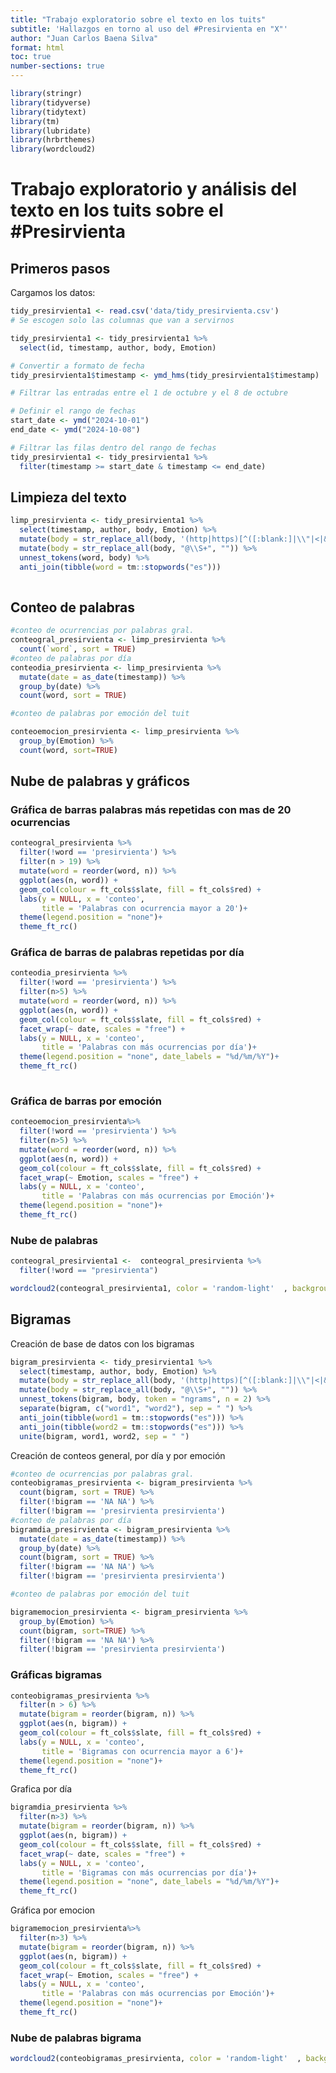 ```yaml
---
title: "Trabajo exploratorio sobre el texto en los tuits"
subtitle: 'Hallazgos en torno al uso del #Presirvienta en "X"'
author: "Juan Carlos Baena Silva"
format: html
toc: true
number-sections: true
---
```


```r
library(stringr)
library(tidyverse)
library(tidytext)
library(tm)
library(lubridate)
library(hrbrthemes)
library(wordcloud2)

```

# Trabajo exploratorio y análisis del texto en los tuits sobre el #Presirvienta

## Primeros pasos

Cargamos los datos:

```r
tidy_presirvienta1 <- read.csv('data/tidy_presirvienta.csv')
# Se escogen solo las columnas que van a servirnos

tidy_presirvienta1 <- tidy_presirvienta1 %>% 
  select(id, timestamp, author, body, Emotion)

# Convertir a formato de fecha
tidy_presirvienta1$timestamp <- ymd_hms(tidy_presirvienta1$timestamp)

# Filtrar las entradas entre el 1 de octubre y el 8 de octubre

# Definir el rango de fechas
start_date <- ymd("2024-10-01")
end_date <- ymd("2024-10-08")

# Filtrar las filas dentro del rango de fechas
tidy_presirvienta1 <- tidy_presirvienta1 %>%
  filter(timestamp >= start_date & timestamp <= end_date)

```


## Limpieza del texto

```r

limp_presirvienta <- tidy_presirvienta1 %>%
  select(timestamp, author, body, Emotion) %>%
  mutate(body = str_replace_all(body, '(http|https)[^([:blank:]|\\"|<|&|#\n\r)]+', "")) %>%
  mutate(body = str_replace_all(body, "@\\S+", "")) %>%
  unnest_tokens(word, body) %>%
  anti_join(tibble(word = tm::stopwords("es")))
  
```


## Conteo de palabras

```r
#conteo de ocurrencias por palabras gral.
conteogral_presirvienta <- limp_presirvienta %>% 
  count(`word`, sort = TRUE)
#conteo de palabras por día
conteodia_presirvienta <- limp_presirvienta %>% 
  mutate(date = as_date(timestamp)) %>%
  group_by(date) %>%
  count(word, sort = TRUE)

#conteo de palabras por emoción del tuit

conteoemocion_presirvienta <- limp_presirvienta %>% 
  group_by(Emotion) %>% 
  count(word, sort=TRUE)

```


## Nube de palabras y gráficos

### Gráfica de barras palabras más repetidas con mas de 20 ocurrencias
```r

conteogral_presirvienta %>% 
  filter(!word == 'presirvienta') %>% 
  filter(n > 19) %>%
  mutate(word = reorder(word, n)) %>%
  ggplot(aes(n, word)) +
  geom_col(colour = ft_cols$slate, fill = ft_cols$red) +
  labs(y = NULL, x = 'conteo',
       title = 'Palabras con ocurrencia mayor a 20')+
  theme(legend.position = "none")+
  theme_ft_rc()

```

### Gráfica de barras de palabras repetidas por día

```r
conteodia_presirvienta %>% 
  filter(!word == 'presirvienta') %>%
  filter(n>5) %>% 
  mutate(word = reorder(word, n)) %>%
  ggplot(aes(n, word)) +
  geom_col(colour = ft_cols$slate, fill = ft_cols$red) +
  facet_wrap(~ date, scales = "free") +
  labs(y = NULL, x = 'conteo',
       title = 'Palabras con más ocurrencias por día')+
  theme(legend.position = "none", date_labels = "%d/%m/%Y")+
  theme_ft_rc() 
  

```


### Gráfica de barras por emoción

```r
conteoemocion_presirvienta%>% 
  filter(!word == 'presirvienta') %>%
  filter(n>5) %>% 
  mutate(word = reorder(word, n)) %>%
  ggplot(aes(n, word)) +
  geom_col(colour = ft_cols$slate, fill = ft_cols$red) +
  facet_wrap(~ Emotion, scales = "free") +
  labs(y = NULL, x = 'conteo',
       title = 'Palabras con más ocurrencias por Emoción')+
  theme(legend.position = "none")+
  theme_ft_rc() 
```


### Nube de palabras

```r

conteogral_presirvienta1 <-  conteogral_presirvienta %>% 
  filter(!word == "presirvienta") 

wordcloud2(conteogral_presirvienta1, color = 'random-light'  , backgroundColor = ft_cols$slate)

```

## Bigramas
Creación de base de datos con los bigramas
```r

bigram_presirvienta <- tidy_presirvienta1 %>%
  select(timestamp, author, body, Emotion) %>%
  mutate(body = str_replace_all(body, '(http|https)[^([:blank:]|\\"|<|&|#\n\r)]+', "")) %>%
  mutate(body = str_replace_all(body, "@\\S+", "")) %>%
  unnest_tokens(bigram, body, token = "ngrams", n = 2) %>% 
  separate(bigram, c("word1", "word2"), sep = " ") %>% 
  anti_join(tibble(word1 = tm::stopwords("es"))) %>% 
  anti_join(tibble(word2 = tm::stopwords("es"))) %>%
  unite(bigram, word1, word2, sep = " ")

```

Creación de conteos general, por día y por emoción
```r
#conteo de ocurrencias por palabras gral.
conteobigramas_presirvienta <- bigram_presirvienta %>% 
  count(bigram, sort = TRUE) %>% 
  filter(!bigram == 'NA NA') %>% 
  filter(!bigram == 'presirvienta presirvienta')
#conteo de palabras por día
bigramdia_presirvienta <- bigram_presirvienta %>% 
  mutate(date = as_date(timestamp)) %>%
  group_by(date) %>%
  count(bigram, sort = TRUE) %>% 
  filter(!bigram == 'NA NA') %>% 
  filter(!bigram == 'presirvienta presirvienta')

#conteo de palabras por emoción del tuit

bigramemocion_presirvienta <- bigram_presirvienta %>% 
  group_by(Emotion) %>% 
  count(bigram, sort=TRUE) %>% 
  filter(!bigram == 'NA NA') %>% 
  filter(!bigram == 'presirvienta presirvienta')
```

### Gráficas bigramas

```r

conteobigramas_presirvienta %>% 
  filter(n > 6) %>%
  mutate(bigram = reorder(bigram, n)) %>%
  ggplot(aes(n, bigram)) +
  geom_col(colour = ft_cols$slate, fill = ft_cols$red) +
  labs(y = NULL, x = 'conteo',
       title = 'Bigramas con ocurrencia mayor a 6')+
  theme(legend.position = "none")+
  theme_ft_rc()
```


Grafica por día

```r
bigramdia_presirvienta %>%
  filter(n>3) %>% 
  mutate(bigram = reorder(bigram, n)) %>%
  ggplot(aes(n, bigram)) +
  geom_col(colour = ft_cols$slate, fill = ft_cols$red) +
  facet_wrap(~ date, scales = "free") +
  labs(y = NULL, x = 'conteo',
       title = 'Bigramas con más ocurrencias por día')+
  theme(legend.position = "none", date_labels = "%d/%m/%Y")+
  theme_ft_rc() 
```


Gráfica por emocion

```r

bigramemocion_presirvienta%>%
  filter(n>3) %>% 
  mutate(bigram = reorder(bigram, n)) %>%
  ggplot(aes(n, bigram)) +
  geom_col(colour = ft_cols$slate, fill = ft_cols$red) +
  facet_wrap(~ Emotion, scales = "free") +
  labs(y = NULL, x = 'conteo',
       title = 'Palabras con más ocurrencias por Emoción')+
  theme(legend.position = "none")+
  theme_ft_rc() 


```


### Nube de palabras bigrama

```r

wordcloud2(conteobigramas_presirvienta, color = 'random-light'  , backgroundColor = ft_cols$slate)
```

